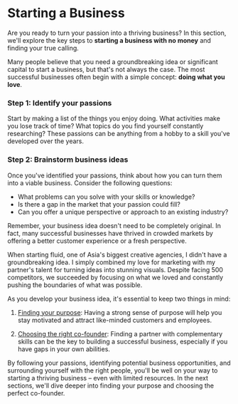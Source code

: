 
# Starting a Business

Are you ready to turn your passion into a thriving business? In this section, we'll explore the key steps to **starting a business with no money** and finding your true calling. 

Many people believe that you need a groundbreaking idea or significant capital to start a business, but that's not always the case. The most successful businesses often begin with a simple concept: **doing what you love**.

<Steps>

### Step 1: Identify your passions

Start by making a list of the things you enjoy doing. What activities make you lose track of time? What topics do you find yourself constantly researching? These passions can be anything from a hobby to a skill you've developed over the years.

### Step 2: Brainstorm business ideas

Once you've identified your passions, think about how you can turn them into a viable business. Consider the following questions:

- What problems can you solve with your skills or knowledge?
- Is there a gap in the market that your passion could fill?
- Can you offer a unique perspective or approach to an existing industry?

</Steps>

Remember, your business idea doesn't need to be completely original. In fact, many successful businesses have thrived in crowded markets by offering a better customer experience or a fresh perspective.

<Callout>
When starting fluid, one of Asia's biggest creative agencies, I didn't have a groundbreaking idea. I simply combined my love for marketing with my partner's talent for turning ideas into stunning visuals. Despite facing 500 competitors, we succeeded by focusing on what we loved and constantly pushing the boundaries of what was possible.
</Callout>

As you develop your business idea, it's essential to keep two things in mind:

1. [Finding your purpose](/starting-a-business/finding-your-purpose): Having a strong sense of purpose will help you stay motivated and attract like-minded customers and employees.

2. [Choosing the right co-founder](/starting-a-business/choosing-a-co-founder): Finding a partner with complementary skills can be the key to building a successful business, especially if you have gaps in your own abilities.

By following your passions, identifying potential business opportunities, and surrounding yourself with the right people, you'll be well on your way to starting a thriving business – even with limited resources. In the next sections, we'll dive deeper into finding your purpose and choosing the perfect co-founder.